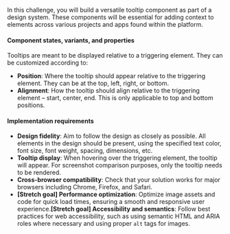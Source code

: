 In this challenge, you will build a versatile tooltip component as part of a design system. These components will be essential for adding context to elements across various projects and apps found within the platform.

#### Component states, variants, and properties

Tooltips are meant to be displayed relative to a triggering element. They can be customized according to:

- **Position**: Where the tooltip should appear relative to the triggering element. They can be at the top, left, right, or bottom.
- **Alignment**: How the tooltip should align relative to the triggering element – start, center, end. This is only applicable to top and bottom positions.

#### Implementation requirements

- **Design fidelity**: Aim to follow the design as closely as possible. All elements in the design should be present, using the specified text color, font size, font weight, spacing, dimensions, etc.
- **Tooltip display**: When hovering over the triggering element, the tooltip will appear. For screenshot comparison purposes, only the tooltip needs to be rendered.
- **Cross-browser compatibility**: Check that your solution works for major browsers including Chrome, Firefox, and Safari.
- **[Stretch goal] Performance optimization**: Optimize image assets and code for quick load times, ensuring a smooth and responsive user experience.**[Stretch goal] Accessibility and semantics**: Follow best practices for web accessibility, such as using semantic HTML and ARIA roles where necessary and using proper `alt` tags for images.
